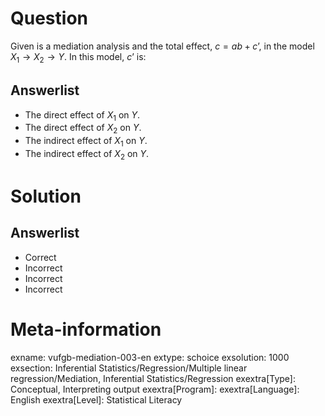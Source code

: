Question
========

Given is a mediation analysis and the total effect, $c = ab+c’$, in the model $X_{1} \rightarrow X_{2} \rightarrow Y$. In this model, $c’$ is:
  
Answerlist
----------
* The direct effect of $X_{1}$ on $Y$.
* The direct effect of $X_{2}$ on $Y$.
* The indirect effect of $X_{1}$ on $Y$.
* The indirect effect of $X_{2}$ on $Y$.

Solution
========

Answerlist
----------
* Correct
* Incorrect
* Incorrect
* Incorrect

Meta-information
================
exname: vufgb-mediation-003-en
extype: schoice
exsolution: 1000
exsection: Inferential Statistics/Regression/Multiple linear regression/Mediation, Inferential Statistics/Regression
exextra[Type]: Conceptual, Interpreting output
exextra[Program]: 
exextra[Language]: English
exextra[Level]: Statistical Literacy
